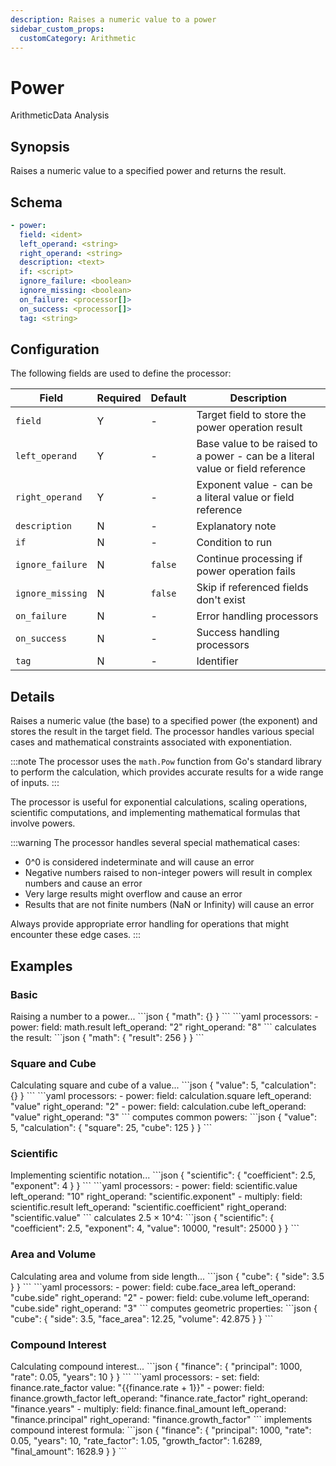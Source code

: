 ```yaml
---
description: Raises a numeric value to a power
sidebar_custom_props:
  customCategory: Arithmetic
---
```


# Power

<span className="theme-doc-version-badge badge badge--primary">Arithmetic</span><span className="theme-doc-version-badge badge badge--secondary">Data Analysis</span>

## Synopsis

Raises a numeric value to a specified power and returns the result.

## Schema

```yaml {2-4}
- power:
  field: <ident>
  left_operand: <string>
  right_operand: <string>
  description: <text>
  if: <script>
  ignore_failure: <boolean>
  ignore_missing: <boolean>
  on_failure: <processor[]>
  on_success: <processor[]>
  tag: <string>
```

## Configuration

The following fields are used to define the processor:

|Field|Required|Default|Description|
|---|---|---|---|
|`field`|Y|-|Target field to store the power operation result|
|`left_operand`|Y|-|Base value to be raised to a power - can be a literal value or field reference|
|`right_operand`|Y|-|Exponent value - can be a literal value or field reference|
|`description`|N|-|Explanatory note|
|`if`|N|-|Condition to run|
|`ignore_failure`|N|`false`|Continue processing if power operation fails|
|`ignore_missing`|N|`false`|Skip if referenced fields don't exist|
|`on_failure`|N|-|Error handling processors|
|`on_success`|N|-|Success handling processors|
|`tag`|N|-|Identifier|

## Details

Raises a numeric value (the base) to a specified power (the exponent) and stores the result in the target field. The processor handles various special cases and mathematical constraints associated with exponentiation.

:::note
The processor uses the `math.Pow` function from Go's standard library to perform the calculation, which provides accurate results for a wide range of inputs.
:::

The processor is useful for exponential calculations, scaling operations, scientific computations, and implementing mathematical formulas that involve powers.

:::warning
The processor handles several special mathematical cases:
- 0^0 is considered indeterminate and will cause an error
- Negative numbers raised to non-integer powers will result in complex numbers and cause an error
- Very large results might overflow and cause an error
- Results that are not finite numbers (NaN or Infinity) will cause an error

Always provide appropriate error handling for operations that might encounter these edge cases.
:::

## Examples

### Basic

<ExampleGrid>
  <CommentCol>
    Raising a number to a power...
  </CommentCol>
  <CodeCol>
    ```json
    {
      "math": {}
    }
    ```
    ```yaml
    processors:
      - power:
        field: math.result
        left_operand: "2"
        right_operand: "8"
    ```
  </CodeCol>
  <CommentCol>
    calculates the result:
  </CommentCol>
  <CodeCol>
    ```json
    {
      "math": {
        "result": 256
      }
    }
    ```
  </CodeCol>
</ExampleGrid>

### Square and Cube

<ExampleGrid>
  <CommentCol>
    Calculating square and cube of a value...
  </CommentCol>
  <CodeCol>
    ```json
    {
      "value": 5,
      "calculation": {}
    }
    ```
    ```yaml
    processors:
      - power:
        field: calculation.square
        left_operand: "value"
        right_operand: "2"
      - power:
        field: calculation.cube
        left_operand: "value"
        right_operand: "3"
    ```
  </CodeCol>
  <CommentCol>
    computes common powers:
  </CommentCol>
  <CodeCol>
    ```json
    {
      "value": 5,
      "calculation": {
        "square": 25,
        "cube": 125
      }
    }
    ```
  </CodeCol>
</ExampleGrid>

### Scientific

<ExampleGrid>
  <CommentCol>
    Implementing scientific notation...
  </CommentCol>
  <CodeCol>
    ```json
    {
      "scientific": {
        "coefficient": 2.5,
        "exponent": 4
      }
    }
    ```
    ```yaml
    processors:
      - power:
        field: scientific.value
        left_operand: "10"
        right_operand: "scientific.exponent"
      - multiply:
        field: scientific.result
        left_operand: "scientific.coefficient"
        right_operand: "scientific.value"
    ```
  </CodeCol>
  <CommentCol>
    calculates 2.5 × 10^4:
  </CommentCol>
  <CodeCol>
    ```json
    {
      "scientific": {
        "coefficient": 2.5,
        "exponent": 4,
        "value": 10000,
        "result": 25000
      }
    }
    ```
  </CodeCol>
</ExampleGrid>

### Area and Volume

<ExampleGrid>
  <CommentCol>
    Calculating area and volume from side length...
  </CommentCol>
  <CodeCol>
    ```json
    {
      "cube": {
        "side": 3.5
      }
    }
    ```
    ```yaml
    processors:
      - power:
        field: cube.face_area
        left_operand: "cube.side"
        right_operand: "2"
      - power:
        field: cube.volume
        left_operand: "cube.side"
        right_operand: "3"
    ```
  </CodeCol>
  <CommentCol>
    computes geometric properties:
  </CommentCol>
  <CodeCol>
    ```json
    {
      "cube": {
        "side": 3.5,
        "face_area": 12.25,
        "volume": 42.875
      }
    }
    ```
  </CodeCol>
</ExampleGrid>

### Compound Interest

<ExampleGrid>
  <CommentCol>
    Calculating compound interest...
  </CommentCol>
  <CodeCol>
    ```json
    {
      "finance": {
        "principal": 1000,
        "rate": 0.05,
        "years": 10
      }
    }
    ```
    ```yaml
    processors:
      - set:
        field: finance.rate_factor
        value: "{{finance.rate + 1}}"
      - power:
        field: finance.growth_factor
        left_operand: "finance.rate_factor"
        right_operand: "finance.years"
      - multiply:
        field: finance.final_amount
        left_operand: "finance.principal"
        right_operand: "finance.growth_factor"
    ```
  </CodeCol>
  <CommentCol>
    implements compound interest formula:
  </CommentCol>
  <CodeCol>
    ```json
    {
      "finance": {
        "principal": 1000,
        "rate": 0.05,
        "years": 10,
        "rate_factor": 1.05,
        "growth_factor": 1.6289,
        "final_amount": 1628.9
      }
    }
    ```
  </CodeCol>
</ExampleGrid>
